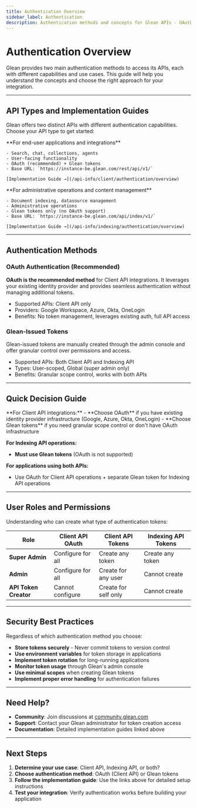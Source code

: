 ```yaml
---
title: Authentication Overview
sidebar_label: Authentication
description: Authentication methods and concepts for Glean APIs - OAuth and Glean-issued tokens
---
```



# Authentication Overview

Glean provides two main authentication methods to access its APIs, each with different capabilities and use cases. This guide will help you understand the concepts and choose the right approach for your integration.

---

## API Types and Implementation Guides

Glean offers two distinct APIs with different authentication capabilities. Choose your API type to get started:

<CardGroup cols={2}>
  <Card title="Client API Authentication" icon="Code">
    **For end-user applications and integrations**
        
    - Search, chat, collections, agents
    - User-facing functionality
    - OAuth (recommended) + Glean tokens
    - Base URL: `https://instance-be.glean.com/rest/api/v1/`
    
    [Implementation Guide →](/api-info/client/authentication/overview)
  </Card>
  
  <Card title="Indexing API Authentication" icon="Database">
    **For administrative operations and content management**
        
    - Document indexing, datasource management
    - Administrative operations
    - Glean tokens only (no OAuth support)
    - Base URL: `https://instance-be.glean.com/api/index/v1/`
    
    [Implementation Guide →](/api-info/indexing/authentication/overview)
  </Card>
</CardGroup>

---

## Authentication Methods

### OAuth Authentication (Recommended)

<ApiSupport clientApi={true} />

**OAuth is the recommended method** for Client API integrations. It leverages your existing identity provider and provides seamless authentication without managing additional tokens.

- Supported APIs: Client API only  
- Providers: Google Workspace, Azure, Okta, OneLogin  
- Benefits: No token management, leverages existing auth, full API access  

### Glean-Issued Tokens

<ApiSupport clientApi={true} indexingApi={true} />

Glean-issued tokens are manually created through the admin console and offer granular control over permissions and access.

- Supported APIs: Both Client API and Indexing API  
- Types: User-scoped, Global (super admin only)  
- Benefits: Granular scope control, works with both APIs  

---

## Quick Decision Guide

<Card title="Which Authentication Method Should I Use?" icon="HelpCircle">
  **For Client API integrations:**
  - **Choose OAuth** if you have existing identity provider infrastructure (Google, Azure, Okta, OneLogin)
  - **Choose Glean tokens** if you need granular scope control or don't have OAuth infrastructure
  
  **For Indexing API operations:**
  - **Must use Glean tokens** (OAuth is not supported)
  
  **For applications using both APIs:**
  - Use OAuth for Client API operations + separate Glean token for Indexing API operations
</Card>

---

## User Roles and Permissions

Understanding who can create what type of authentication tokens:

| Role | Client API OAuth | Client API Tokens | Indexing API Tokens |
|------|------------------|-------------------|---------------------|
| **Super Admin** | Configure for all | Create any token | Create any token |
| **Admin** | Configure for all | Create for any user | Cannot create |
| **API Token Creator** | Cannot configure | Create for self only | Cannot create |

---

## Security Best Practices

Regardless of which authentication method you choose:

- **Store tokens securely** - Never commit tokens to version control
- **Use environment variables** for token storage in applications
- **Implement token rotation** for long-running applications
- **Monitor token usage** through Glean's admin console
- **Use minimal scopes** when creating Glean tokens
- **Implement proper error handling** for authentication failures

---

## Need Help?

- **Community**: Join discussions at [community.glean.com](https://community.glean.com)
- **Support**: Contact your Glean administrator for token creation access
- **Documentation**: Detailed implementation guides linked above

---

## Next Steps

1. **Determine your use case**: Client API, Indexing API, or both?
2. **Choose authentication method**: OAuth (Client API) or Glean tokens
3. **Follow the implementation guide**: Use the links above for detailed setup instructions
4. **Test your integration**: Verify authentication works before building your application 